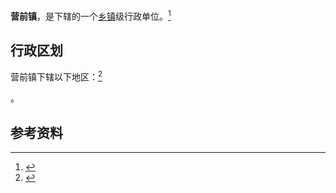 {{中国乡级行政区|36/07/24/103/000}}

'''营前镇'''，是{{PRC admin/fullname|36/07/24/103/000|3}}下辖的一个[[乡镇|乡镇]]级行政单位。<ref>{{PRC admin/ref sgc|{{PRC admin/parent|36/07/24/103/000}}}}</ref>

== 行政区划 ==

营前镇下辖以下地区：<ref>{{PRC admin/ref sgc|36/07/24/103/000}}</ref>

{{PRC admin/children|36/07/24/103/000}}。

== 参考资料 ==

{{reflist}}

{{行政区划小作品}}
{{PRC admin/navcat|36/07/24/103/000}}